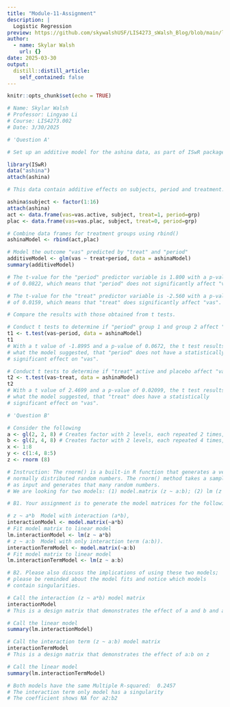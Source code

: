```yaml
---
title: "Module-11-Assignment"
description: |
  Logistic Regression
preview: https://github.com/skywalshUSF/LIS4273_sWalsh_Blog/blob/main/logReg.png?raw=true
author:
  - name: Skylar Walsh
    url: {}
date: 2025-03-30
output:
  distill::distill_article:
    self_contained: false
---
```


```r
knitr::opts_chunk$set(echo = TRUE)
```

```r
# Name: Skylar Walsh
# Professor: Lingyao Li
# Course: LIS4273.002
# Date: 3/30/2025

# 'Question A'

# Set up an additive model for the ashina data, as part of ISwR package

library(ISwR)
data("ashina")
attach(ashina)

# This data contain additive effects on subjects, period and treatment.

ashina$subject <- factor(1:16)
attach(ashina)
act <- data.frame(vas=vas.active, subject, treat=1, period=grp)
plac <- data.frame(vas=vas.plac, subject, treat=0, period=grp)

# Combine data frames for treatment groups using rbind()
ashinaModel <- rbind(act,plac)

# Model the outcome "vas" predicted by "treat" and "period"
additiveModel <- glm(vas ~ treat+period, data = ashinaModel)
summary(additiveModel)

# The t-value for the "period" predictor variable is 1.800 with a p-value
# of 0.0822, which means that "period" does not significantly affect "vas".

# The t-value for the "treat" predictor variable is -2.560 with a p-value
# of 0.0159, which means that "treat" does significantly affect "vas".

# Compare the results with those obtained from t tests.

# Conduct t tests to determine if "period" group 1 and group 2 affect "vas".
t1 <- t.test(vas~period, data = ashinaModel)
t1
# With a t value of -1.8995 and a p-value of 0.0672, the t test results confirm
# what the model suggested, that "period" does not have a statistically
# significant effect on "vas".

# Conduct t tests to determine if "treat" active and placebo affect "vas".
t2 <- t.test(vas~treat, data = ashinaModel)
t2
# With a t value of 2.4699 and a p-value of 0.02099, the t test results confirm
# what the model suggested, that "treat" does have a statistically
# significant effect on "vas".

# 'Question B'

# Consider the following
a <- gl(2, 2, 8) # Creates factor with 2 levels, each repeated 2 times, length 8
b <- gl(2, 4, 8) # Creates factor with 2 levels, each repeated 4 times, length 8
x <- 1:8
y <- c(1:4, 8:5)
z <- rnorm (8)

# Instruction: The rnorm() is a built-in R function that generates a vector of 
# normally distributed random numbers. The rnorm() method takes a sample size 
# as input and generates that many random numbers. 
# We are looking for two models: (1) model.matrix (z ~ a:b); (2) lm (z ~ a:b).

# B1. Your assignment is to generate the model matrices for the following models:

# z ~ a*b  Model with interaction (a*b),
interactionModel <- model.matrix(~a*b)
# Fit model matrix to linear model
lm.interactionModel <- lm(z ~ a*b)
# z ~ a:b  Model with only interaction term (a:b)).
interactionTermModel <- model.matrix(~a:b)
# Fit model matrix to linear model
lm.interactionTermModel <- lm(z ~ a:b)

# B2. Please also discuss the implications of using these two models; 
# please be reminded about the model fits and notice which models 
# contain singularities.

# Call the interaction (z ~ a*b) model matrix 
interactionModel
# This is a design matrix that demonstrates the effect of a and b and a:b on z

# Call the linear model
summary(lm.interactionModel)

# Call the interaction term (z ~ a:b) model matrix 
interactionTermModel
# This is a design matrix that demonstrates the effect of a:b on z

# Call the linear model
summary(lm.interactionTermModel)

# Both models have the same Multiple R-squared:  0.2457
# The interaction term only model has a singularity
# The coefficient shows NA for a2:b2

```



